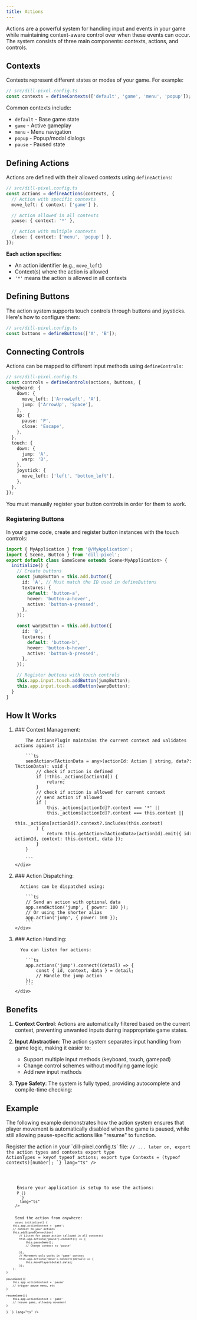 ```yaml
---
title: Actions
---
```



Actions are a powerful system for handling input and events in your game while maintaining context-aware control over when these events can occur. The system consists of three main components: contexts, actions, and controls.

## Contexts

Contexts represent different states or modes of your game. For example:

```ts
// src/dill-pixel.config.ts
const contexts = defineContexts(['default', 'game', 'menu', 'popup']);
```

Common contexts include:

- `default` - Base game state
- `game` - Active gameplay
- `menu` - Menu navigation
- `popup` - Popup/modal dialogs
- `pause` - Paused state

## Defining Actions

Actions are defined with their allowed contexts using `defineActions`:

```ts
// src/dill-pixel.config.ts
const actions = defineActions(contexts, {
  // Action with specific contexts
  move_left: { context: ['game'] },

  // Action allowed in all contexts
  pause: { context: '*' },

  // Action with multiple contexts
  close: { context: ['menu', 'popup'] },
});
```

**Each action specifies:**

- An action identifier (e.g., `move_left`)
- Context(s) where the action is allowed
- `'*'` means the action is allowed in all contexts

## Defining Buttons

The action system supports touch controls through buttons and joysticks. Here's how to configure them:

```ts
// src/dill-pixel.config.ts
const buttons = defineButtons(['A', 'B']);
```

## Connecting Controls

Actions can be mapped to different input methods using `defineControls`:

```ts
// src/dill-pixel.config.ts
const controls = defineControls(actions, buttons, {
  keyboard: {
    down: {
      move_left: ['ArrowLeft', 'A'],
      jump: ['ArrowUp', 'Space'],
    },
    up: {
      pause: 'P',
      close: 'Escape',
    },
  },
  touch: {
    down: {
      jump: 'A',
      warp: 'B',
    },
    joystick: {
      move_left: ['left', 'bottom_left'],
    },
  },
});
```

<Aside type="caution">You must manually register your button controls in order for them to work.</Aside>

### Registering Buttons

In your game code, create and register button instances with the touch controls:

```ts
import { MyApplication } from '@/MyApplication';
import { Scene, Button } from 'dill-pixel';
export default class GameScene extends Scene<MyApplication> {
  initialize() {
    // Create buttons
    const jumpButton = this.add.button({
      id: 'A', // Must match the ID used in defineButtons
      textures: {
        default: 'button-a',
        hover: 'button-a-hover',
        active: 'button-a-pressed',
      },
    });

    const warpButton = this.add.button({
      id: 'B',
      textures: {
        default: 'button-b',
        hover: 'button-b-hover',
        active: 'button-b-pressed',
      },
    });

    // Register buttons with touch controls
    this.app.input.touch.addButton(jumpButton);
    this.app.input.touch.addButton(warpButton);
  }
}
```

## How It Works

<Steps>
  <ol>
    <li>
      <div>
        ### Context Management: 
        
        The ActionsPlugin maintains the current context and validates actions against it:

        ```ts
        sendAction<TActionData = any>(actionId: Action | string, data?: TActionData): void {
            // check if action is defined
            if (!this._actions[actionId]) {
                return;
            }
            // check if action is allowed for current context
            // send action if allowed
            if (
                this._actions[actionId]?.context === '*' ||
                this._actions[actionId]?.context === this.context ||
                this._actions[actionId]?.context?.includes(this.context)
            ) {
                return this.getAction<TActionData>(actionId).emit({ id: actionId, context: this.context, data });
            }
        }

        ```
    </div>

  </li>
  <li>
    <div>
      ### Action Dispatching:

      Actions can be dispatched using:

        ```ts
        // Send an action with optional data
        app.sendAction('jump', { power: 100 });
        // Or using the shorter alias
        app.action('jump', { power: 100 });
        ```
    </div>

  </li>
  <li>
    <div>
      ### Action Handling:

      You can listen for actions:

        ```ts
        app.actions('jump').connect((detail) => {
            const { id, context, data } = detail;
            // Handle the jump action
        });
        ```
    </div>

  </li>
</ol>
</Steps>

## Benefits

1. **Context Control**: Actions are automatically filtered based on the current context, preventing unwanted inputs during inappropriate game states.

2. **Input Abstraction**: The action system separates input handling from game logic, making it easier to:

   - Support multiple input methods (keyboard, touch, gamepad)
   - Change control schemes without modifying game logic
   - Add new input methods

3. **Type Safety**: The system is fully typed, providing autocomplete and compile-time checking:

## Example

The following example demonstrates how the action system ensures that player movement is automatically disabled when the game is paused, while still allowing pause-specific actions like "resume" to function.

<Tabs>
  <TabItem label={'dill-pixel.config.ts'}>
    Register the action in your `dill-pixel.config.ts` file:
    <Code
      code={`
// Define actions with contexts
const actions = defineActions(contexts, {
    move: { context: ['game'] },
    pause: { context: '*' },
    resume: { context: ['pause'] },
    select: { context: ['menu'] }
});

// ... later on, export the action types and contexts
export type ActionTypes = keyof typeof actions;
export type Contexts = (typeof contexts)[number];
`}
lang="ts"
/>

  </TabItem>
  <TabItem label={'MyApplication.ts'}>
    Ensure your application is setup to use the actions:
    <Code
      code={`
export class MyApplication extends Application<Data, Contexts, ActionTypes>P {}
      `}
      lang="ts"
    />
  </TabItem>
  <TabItem label={'MyScene.ts'}>
    Send the action from anywhere:
    <Code
      code={`

    async initialize() {
        this.app.actionContext = 'game';
        // connect to your actions
        this.addSignalConnection(
            // Listen for pause action (allowed in all contexts)
            this.app.actions('pause').connect(() => {
                this.pauseGame();
                // Change context to 'pause'
                
            }),
            // Movement only works in 'game' context
            this.app.actions('move').connect((detail) => {
                this.movePlayer(detail.data);
            });
        );
    }

    pauseGame(){
        this.app.actionContext = 'pause'
        // trigger pause menu, etc
    }

    resumeGame(){
        this.app.actionContext = 'game'
        // resume game, allowing movement
    }

}
`}
lang="ts"
/>

  </TabItem>
</Tabs>
